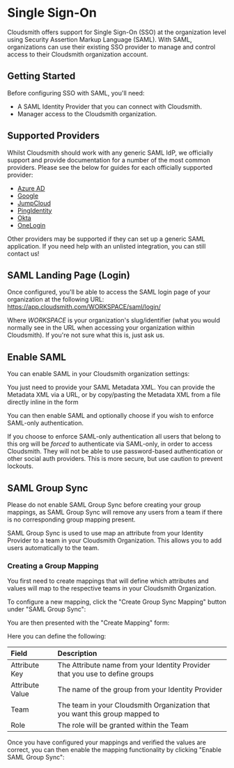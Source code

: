 

# Single Sign-On

Cloudsmith offers support for Single Sign-On (SSO) at the organization level using Security Assertion Markup Language (SAML).  With SAML, organizations can use their existing SSO provider to manage and control access to their Cloudsmith organization account.

## Getting Started

Before configuring SSO with SAML, you'll need:

- A SAML Identity Provider that you can connect with Cloudsmith.
- Manager access to the Cloudsmith organization.

## Supported Providers

Whilst Cloudsmith should work with any generic SAML IdP, we officially support and provide documentation for a number of the most common providers. Please see the below for guides for each officially supported provider:

- [Azure AD](/authentication/single-sign-on-with-azure-ad)
- [Google](/authentication/single-sign-on-with-google-g-suite) 
- [JumpCloud](/authentication/single-sign-on-with-jumpcloud) 
- [PingIdentity](/authentication/single-sign-on-with-pingidentity)
- [Okta](/authentication/single-sign-on-with-okta)
- [OneLogin](/authentication/single-sign-on-with-onelogin)

Other providers may be supported if they can set up a generic SAML application. If you need help with an unlisted integration, you can still contact us!

## SAML Landing Page (Login)

Once configured, you'll be able to access the SAML login page of your organization at the following URL:  https://app.cloudsmith.com/WORKSPACE/saml/login/

Where _WORKSPACE_ is your organization's slug/identifier (what you would normally see in the URL when accessing your organization within Cloudsmith). If you're not sure what this is, just ask us.

## Enable SAML

You can enable SAML in your Cloudsmith organization settings:

<BlockImage src={img_Saml_setup} alt="SAML Authentication Setup"></BlockImage>

You just need to provide your SAML Metadata XML.  You can provide the Metadata XML via a URL, or by copy/pasting the Metadata XML from a file directly inline in the form   

You can then enable SAML and optionally choose if you wish to enforce SAML-only authentication. 

If you choose to enforce SAML-only authentication all users that belong to this org will be _forced_ to authenticate via SAML-only, in order to access Cloudsmith. They will not be able to use password-based authentication or other social auth providers. This is more secure, but use caution to prevent lockouts.

## SAML Group Sync

<Note variant="note">
  Please do not enable SAML Group Sync before creating your group mappings, as SAML Group Sync will remove any users from a team if there is no corresponding group mapping present.
</Note>

SAML Group Sync is used to use map an attribute from your Identity Provider to a team in your Cloudsmith Organization. This allows you to add users automatically to the team. 

### Creating a Group Mapping

You first need to create mappings that will define which attributes and values will map to the respective teams in your Cloudsmith Organization. 

To configure a new mapping, click the "Create Group Sync Mapping" button under "SAML Group Sync": 

<BlockImage src={img_SAML_Group_Sync_Create} alt="Create Group Sync Mapping Button"></BlockImage>

You are then presented with the "Create Mapping" form:

<BlockImage src={img_create_mapping_form} alt="Create Mapping Form"></BlockImage>

Here you can define the following: 

| Field           | Description                                                                  |
| :-------------- | :--------------------------------------------------------------------------- |
| Attribute Key   | The Attribute name from your Identity Provider that you use to define groups |
| Attribute Value | The name of the group from your Identity Provider                            |
| Team            | The team in your Cloudsmith Organization that you want this group mapped to  |
| Role            | The role will be granted within the Team                                     |

Once you have configured your mappings and verified the values are correct, you can then enable the mapping functionality by clicking "Enable SAML Group Sync":

<BlockImage src={img_SAML_Group_Sync_Enable} alt="Enable SAML Group Sync Button"></BlockImage>